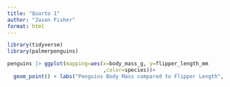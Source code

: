 ```yaml
---
title: "Quarto 1"
author: "Jason Fisher"
format: html
---
```


```r
library(tidyverse)
library(palmerpenguins)

```

```r
penguins |> ggplot(mapping=aes(x=body_mass_g, y=flipper_length_mm
                               ,color=species))+
  geom_point() + labs("Penguins Body Mass compared to Flipper Length", x = "Body Mass", y = "Flipper Length")


```
